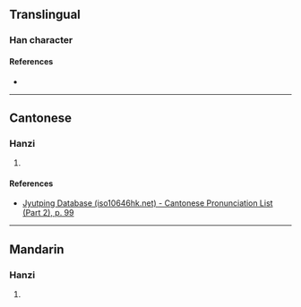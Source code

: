 {{character info/new}}
==Translingual==

===Han character===
{{Han char|rn=46|rad=山|as=06|sn=9|four=|canj=UYCK|ids=⿰山交}}

====References====
* {{Han ref|kx=0311.061|hdz=10771.150|uh=5CE7|ud=23783}}

----

==Cantonese==

===Hanzi===
{{yue-hanzi|jyut=[[gaau1]]|y=gaau1}}

# {{rfdef|yue|sort=山06}}

====References====
* [http://www.iso10646hk.net/jp/document/download.jsp Jyutping Database (iso10646hk.net) - Cantonese Pronunciation List (Part 2), p. 99]

----

==Mandarin==

===Hanzi===
{{cmn-hanzi|pin=[[jiāo]] ([[jiao1]])|wg=chiao<sup>1</sup>}}

# {{rfdef|cmn|sort=山06}}